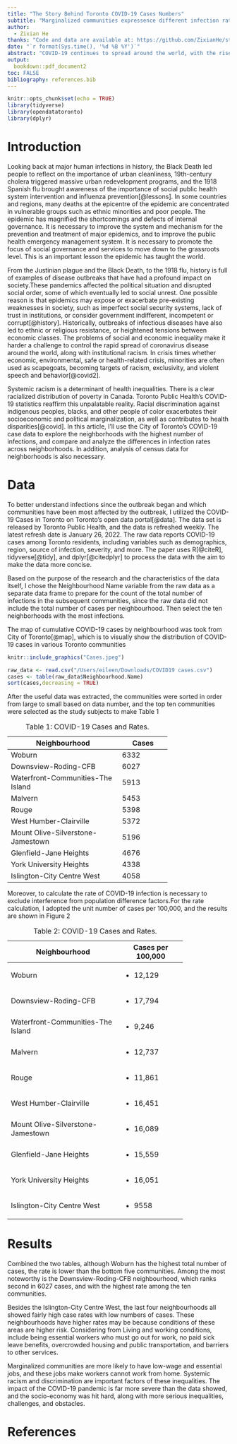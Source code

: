 ```yaml
---
title: "The Story Behind Toronto COVID-19 Cases Numbers"
subtitle: "Marginalized communities expressence different infection rates due to Systemic Racism"
author: 
  - Zixian He
thanks: "Code and data are available at: https://github.com/ZixianHe/starter_folder"
date: "`r format(Sys.time(), '%d %B %Y')`"
abstract: "COVID-19 continues to spread around the world, with the rise of deaths, more infected cases, and the continuous emergence of mutant strains brings more new challenges to epidemic prevention. Covid-19 Cases in Toronto data was taken from the City of Toronto Portal to analyze and compare ten neighbourhoods that with highest cases and how infection rates different with each neighbourhoods. Although the number of Covid-19 cases has only increased, the marginalized communities expressence higher infection rate in the GTA area. Related report shows that all ethnic groups and low-income people except white people are at high risk of COVID-19 infection."
output:
  bookdown::pdf_document2
toc: FALSE
bibliography: references.bib
---
```


```r
knitr::opts_chunk$set(echo = TRUE)
library(tidyverse)
library(opendatatoronto)
library(dplyr)
```

# Introduction
Looking back at major human infections in history, the Black Death led people to reflect on the importance of urban cleanliness, 19th-century cholera triggered massive urban redevelopment programs, and the 1918 Spanish flu brought awareness of the importance of social public health system intervention and influenza prevention[@lessons]. In some countries and regions, many deaths at the epicentre of the epidemic are concentrated in vulnerable groups such as ethnic minorities and poor people. The epidemic has magnified the shortcomings and defects of internal governance. It is necessary to improve the system and mechanism for the prevention and treatment of major epidemics, and to improve the public health emergency management system. It is necessary to promote the focus of social governance and services to move down to the grassroots level. This is an important lesson the epidemic has taught the world.

From the Justinian plague and the Black Death, to the 1918 flu, history is full of examples of disease outbreaks that have had a profound impact on society.These pandemics affected the political situation and disrupted social order, some of which eventually led to social unrest. One possible reason is that epidemics may expose or exacerbate pre-existing weaknesses in society, such as imperfect social security systems, lack of trust in institutions, or consider government indifferent, incompetent or corrupt[@history]. Historically, outbreaks of infectious diseases have also led to ethnic or religious resistance, or heightened tensions between economic classes. The problems of social and economic inequality make it harder a challenge to control the rapid spread of coronavirus disease around the world, along with institutional racism. In crisis times whether economic, environmental, safe or health-related crisis, minorities are often used as scapegoats, becoming targets of racism, exclusivity, and violent speech and behavior[@covid2].
 
Systemic racism is a determinant of health inequalities. There is a clear racialized distribution of poverty in Canada. Toronto Public Health's COVID-19 statistics reaffirm this unpalatable reality. Racial discrimination against indigenous peoples, blacks, and other people of color exacerbates their socioeconomic and political marginalization, as well as contributes to health disparities[@covid]. In this article, I'll use the City of Toronto's COVID-19 case data to explore the neighborhoods with the highest number of infections, and compare and analyze the differences in infection rates across neighborhoods. In addition, analysis of census data for neighborhoods is also necessary.

# Data
To better understand infections since the outbreak began and which communities have been most affected by the outbreak, I utilized the COVID-19 Cases in Toronto on Toronto's open data portal[@data]. The data set is released by Toronto Public Health, and the data is refreshed weekly. The latest refresh date is January 26, 2022. The raw data reports COVID-19 cases among Toronto residents, including variables such as demographics, region, source of infection, severity, and more. The paper uses R[@citeR], tidyverse[@tidy], and dplyr[@citedplyr] to process the data with the aim to make the data more concise.

Based on the purpose of the research and the characteristics of the data itself, I chose the Neighbourhood Name variable from the raw data as a separate data frame to prepare for the count of the total number of infections in the subsequent communities, since the raw data did not include the total number of cases per neighbourhood. Then select the ten neighborhoods with the most infections.

The map of cumulative COVID-19 cases by neighbourhood was took from City of Toronto[@map], which is to visually show the distribution of COVID-19 cases in various Toronto communities
```r
knitr::include_graphics("Cases.jpeg")
```


```r
raw_data <- read.csv("/Users/eileen/Downloads/COVID19 cases.csv")
cases <- table(raw_data$Neighbourhood.Name)
sort(cases,decreasing = TRUE)
```

After the useful data was extracted, the communities were sorted in order from large to small based on data number, and the top ten communities were selected as the study subjects to make Table 1

: Table 1: COVID-19 Cases and Rates.

+-----------------------------------+---------------+
| Neighbourhood                     | Cases         |
+===================================+===============+
| Woburn                            | 6332          |
|                                   |               |                    
+-----------------------------------+---------------+
| Downsview-Roding-CFB              | 6027          |
|                                   |               |
+-----------------------------------+---------------+
| Waterfront-Communities-The Island | 5913          |
|                                   |               |
+-----------------------------------+---------------+
| Malvern                           | 5453          |
|                                   |               |
+-----------------------------------+---------------+
| Rouge                             | 5398          |
|                                   |               |
+-----------------------------------+---------------+
| West Humber-Clairville            | 5372          |
|                                   |               |
+-----------------------------------+---------------+
| Mount Olive-Silverstone-Jamestown | 5196          |
|                                   |               |
+-----------------------------------+---------------+
| Glenfield-Jane Heights            | 4676          |
|                                   |               |
+-----------------------------------+---------------+
| York University Heights           | 4338          |
|                                   |               |
+-----------------------------------+---------------+
| Islington-City Centre West        | 4058          |
|                                   |               |
+-----------------------------------+---------------+

Moreover, to calculate the rate of COVID-19 infection is necessary to exclude interference from population difference factors.For the rate calculation, I adopted the unit number of cases per 100,000, and the results are shown in Figure 2

: Table 2: COVID-19 Cases and Rates.

+-----------------------------------+--------------------+
| Neighbourhood                     | Cases per 100,000  |
+===================================+====================+
| Woburn                            | - 12,129           |
|                                   |                    |                    
+-----------------------------------+--------------------+
| Downsview-Roding-CFB              | - 17,794           |
|                                   |                    |
+-----------------------------------+--------------------+
| Waterfront-Communities-The Island | - 9,246            |
|                                   |                    |
+-----------------------------------+--------------------+
| Malvern                           | - 12,737           |
|                                   |                    |
+-----------------------------------+--------------------+
| Rouge                             | - 11,861           |
|                                   |                    |
+-----------------------------------+--------------------+
| West Humber-Clairville            | - 16,451           |
|                                   |                    |
+-----------------------------------+--------------------+
| Mount Olive-Silverstone-Jamestown | - 16,089           |
|                                   |                    |
+-----------------------------------+--------------------+
| Glenfield-Jane Heights            | - 15,559           |
|                                   |                    |
+-----------------------------------+--------------------+
| York University Heights           | - 16,051           |
|                                   |                    |
+-----------------------------------+--------------------+
| Islington-City Centre West        | - 9558             |
|                                   |                    |
+-----------------------------------+--------------------+


# Results
Combined the two tables, although Woburn has the highest total number of cases, the rate is lower than the bottom five communities. Among the most noteworthy is the Downsview-Roding-CFB neighbourhood, which ranks second in 6027 cases, and with the highest rate among the ten communities.

Besides the Islington-City Centre West, the last four neighbourhoods all showed fairly high case rates with low numbers of cases. These neighbourhoods have higher rates may be because conditions of these areas are higher risk. Considering from Living and working conditions, include being essential workers who must go out for work, no paid sick leave benefits, overcrowded housing and public transportation, and barriers to other services. 

Marginalized communities are more likely to have low-wage and essential jobs, and these jobs make workers cannot work from home. Systemic racism and discrimination are important factors of these inequalities. The impact of the COVID-19 pandemic is far more severe than the data showed, and the socio-economy was hit hard, along with more serious inequalities, challenges, and obstacles.

\newpage


# References


